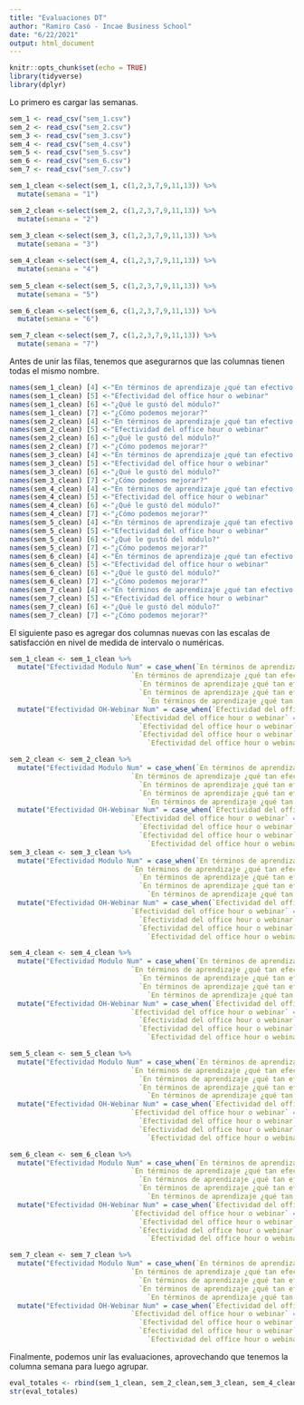```yaml
---
title: "Evaluaciones DT"
author: "Ramiro Casó - Incae Business School"
date: "6/22/2021"
output: html_document
---
```


```r
knitr::opts_chunk$set(echo = TRUE)
library(tidyverse)
library(dplyr)
```

Lo primero es cargar las semanas.
```r

sem_1 <- read_csv("sem_1.csv")
sem_2 <- read_csv("sem_2.csv")
sem_3 <- read_csv("sem_3.csv")
sem_4 <- read_csv("sem_4.csv")
sem_5 <- read_csv("sem_5.csv")
sem_6 <- read_csv("sem_6.csv")
sem_7 <- read_csv("sem_7.csv")

```


```r
sem_1_clean <-select(sem_1, c(1,2,3,7,9,11,13)) %>% 
  mutate(semana = "1")

sem_2_clean <-select(sem_2, c(1,2,3,7,9,11,13)) %>% 
  mutate(semana = "2")
    
sem_3_clean <-select(sem_3, c(1,2,3,7,9,11,13)) %>% 
  mutate(semana = "3")

sem_4_clean <-select(sem_4, c(1,2,3,7,9,11,13)) %>% 
  mutate(semana = "4")  
    
sem_5_clean <-select(sem_5, c(1,2,3,7,9,11,13)) %>% 
  mutate(semana = "5")       

sem_6_clean <-select(sem_6, c(1,2,3,7,9,11,13)) %>% 
  mutate(semana = "6")

sem_7_clean <-select(sem_7, c(1,2,3,7,9,11,13)) %>% 
  mutate(semana = "7")
```

Antes de unir las filas, tenemos que asegurarnos que las columnas tienen todas el mismo nombre. 

```r
names(sem_1_clean) [4] <-"En términos de aprendizaje ¿qué tan efectivo fue este módulo?" 
names(sem_1_clean) [5] <-"Efectividad del office hour o webinar" 
names(sem_1_clean) [6] <-"¿Qué le gustó del módulo?" 
names(sem_1_clean) [7] <-"¿Cómo podemos mejorar?" 
names(sem_2_clean) [4] <-"En términos de aprendizaje ¿qué tan efectivo fue este módulo?" 
names(sem_2_clean) [5] <-"Efectividad del office hour o webinar" 
names(sem_2_clean) [6] <-"¿Qué le gustó del módulo?" 
names(sem_2_clean) [7] <-"¿Cómo podemos mejorar?"
names(sem_3_clean) [4] <-"En términos de aprendizaje ¿qué tan efectivo fue este módulo?" 
names(sem_3_clean) [5] <-"Efectividad del office hour o webinar" 
names(sem_3_clean) [6] <-"¿Qué le gustó del módulo?" 
names(sem_3_clean) [7] <-"¿Cómo podemos mejorar?" 
names(sem_4_clean) [4] <-"En términos de aprendizaje ¿qué tan efectivo fue este módulo?" 
names(sem_4_clean) [5] <-"Efectividad del office hour o webinar"
names(sem_4_clean) [6] <-"¿Qué le gustó del módulo?" 
names(sem_4_clean) [7] <-"¿Cómo podemos mejorar?" 
names(sem_5_clean) [4] <-"En términos de aprendizaje ¿qué tan efectivo fue este módulo?" 
names(sem_5_clean) [5] <-"Efectividad del office hour o webinar"
names(sem_5_clean) [6] <-"¿Qué le gustó del módulo?" 
names(sem_5_clean) [7] <-"¿Cómo podemos mejorar?"
names(sem_6_clean) [4] <-"En términos de aprendizaje ¿qué tan efectivo fue este módulo?" 
names(sem_6_clean) [5] <-"Efectividad del office hour o webinar"
names(sem_6_clean) [6] <-"¿Qué le gustó del módulo?" 
names(sem_6_clean) [7] <-"¿Cómo podemos mejorar?" 
names(sem_7_clean) [4] <-"En términos de aprendizaje ¿qué tan efectivo fue este módulo?" 
names(sem_7_clean) [5] <-"Efectividad del office hour o webinar"
names(sem_7_clean) [6] <-"¿Qué le gustó del módulo?" 
names(sem_7_clean) [7] <-"¿Cómo podemos mejorar?" 

```

El siguiente paso es agregar dos columnas nuevas con las escalas de satisfacción en nivel de medida de intervalo o numéricas. 

```r
sem_1_clean <- sem_1_clean %>% 
  mutate("Efectividad Modulo Num" = case_when(`En términos de aprendizaje ¿qué tan efectivo fue este módulo?` == "Muy efectivo" ~ 5,
                              `En términos de aprendizaje ¿qué tan efectivo fue este módulo?` == "Efectivo" ~ 4,
                                `En términos de aprendizaje ¿qué tan efectivo fue este módulo?` == "Neutral" ~ 3,
                                `En términos de aprendizaje ¿qué tan efectivo fue este módulo?` == "Inefectivo" ~ 2,
                                  `En términos de aprendizaje ¿qué tan efectivo fue este módulo?` == "Muy inefectivo" ~ 1)) %>%
  mutate("Efectividad OH-Webinar Num" = case_when(`Efectividad del office hour o webinar` == "Muy efectivo" ~ 5,
                              `Efectividad del office hour o webinar` == "Efectivo" ~ 4,
                                `Efectividad del office hour o webinar` == "Neutral" ~ 3,
                                `Efectividad del office hour o webinar` == "Inefectivo" ~ 2,
                                  `Efectividad del office hour o webinar` == "Muy inefectivo" ~ 1))

sem_2_clean <- sem_2_clean %>% 
  mutate("Efectividad Modulo Num" = case_when(`En términos de aprendizaje ¿qué tan efectivo fue este módulo?` == "Muy efectivo" ~ 5,
                              `En términos de aprendizaje ¿qué tan efectivo fue este módulo?` == "Efectivo" ~ 4,
                                `En términos de aprendizaje ¿qué tan efectivo fue este módulo?` == "Neutral" ~ 3,
                                `En términos de aprendizaje ¿qué tan efectivo fue este módulo?` == "Inefectivo" ~ 2,
                                  `En términos de aprendizaje ¿qué tan efectivo fue este módulo?` == "Muy inefectivo" ~ 1)) %>%
  mutate("Efectividad OH-Webinar Num" = case_when(`Efectividad del office hour o webinar` == "Muy efectivo" ~ 5,
                              `Efectividad del office hour o webinar` == "Efectivo" ~ 4,
                                `Efectividad del office hour o webinar` == "Neutral" ~ 3,
                                `Efectividad del office hour o webinar` == "Inefectivo" ~ 2,
                                  `Efectividad del office hour o webinar` == "Muy inefectivo" ~ 1))
sem_3_clean <- sem_3_clean %>% 
  mutate("Efectividad Modulo Num" = case_when(`En términos de aprendizaje ¿qué tan efectivo fue este módulo?` == "Muy efectivo" ~ 5,
                              `En términos de aprendizaje ¿qué tan efectivo fue este módulo?` == "Efectivo" ~ 4,
                                `En términos de aprendizaje ¿qué tan efectivo fue este módulo?` == "Neutral" ~ 3,
                                `En términos de aprendizaje ¿qué tan efectivo fue este módulo?` == "Inefectivo" ~ 2,
                                  `En términos de aprendizaje ¿qué tan efectivo fue este módulo?` == "Muy inefectivo" ~ 1)) %>%
  mutate("Efectividad OH-Webinar Num" = case_when(`Efectividad del office hour o webinar` == "Muy efectivo" ~ 5,
                              `Efectividad del office hour o webinar` == "Efectivo" ~ 4,
                                `Efectividad del office hour o webinar` == "Neutral" ~ 3,
                                `Efectividad del office hour o webinar` == "Inefectivo" ~ 2,
                                  `Efectividad del office hour o webinar` == "Muy inefectivo" ~ 1))

sem_4_clean <- sem_4_clean %>% 
  mutate("Efectividad Modulo Num" = case_when(`En términos de aprendizaje ¿qué tan efectivo fue este módulo?` == "Muy efectivo" ~ 5,
                              `En términos de aprendizaje ¿qué tan efectivo fue este módulo?` == "Efectivo" ~ 4,
                                `En términos de aprendizaje ¿qué tan efectivo fue este módulo?` == "Neutral" ~ 3,
                                `En términos de aprendizaje ¿qué tan efectivo fue este módulo?` == "Inefectivo" ~ 2,
                                  `En términos de aprendizaje ¿qué tan efectivo fue este módulo?` == "Muy inefectivo" ~ 1)) %>%
  mutate("Efectividad OH-Webinar Num" = case_when(`Efectividad del office hour o webinar` == "Muy efectivo" ~ 5,
                              `Efectividad del office hour o webinar` == "Efectivo" ~ 4,
                                `Efectividad del office hour o webinar` == "Neutral" ~ 3,
                                `Efectividad del office hour o webinar` == "Inefectivo" ~ 2,
                                  `Efectividad del office hour o webinar` == "Muy inefectivo" ~ 1))

sem_5_clean <- sem_5_clean %>% 
  mutate("Efectividad Modulo Num" = case_when(`En términos de aprendizaje ¿qué tan efectivo fue este módulo?` == "Muy efectivo" ~ 5,
                              `En términos de aprendizaje ¿qué tan efectivo fue este módulo?` == "Efectivo" ~ 4,
                                `En términos de aprendizaje ¿qué tan efectivo fue este módulo?` == "Neutral" ~ 3,
                                `En términos de aprendizaje ¿qué tan efectivo fue este módulo?` == "Inefectivo" ~ 2,
                                  `En términos de aprendizaje ¿qué tan efectivo fue este módulo?` == "Muy inefectivo" ~ 1)) %>%
  mutate("Efectividad OH-Webinar Num" = case_when(`Efectividad del office hour o webinar` == "Muy efectivo" ~ 5,
                              `Efectividad del office hour o webinar` == "Efectivo" ~ 4,
                                `Efectividad del office hour o webinar` == "Neutral" ~ 3,
                                `Efectividad del office hour o webinar` == "Inefectivo" ~ 2,
                                  `Efectividad del office hour o webinar` == "Muy inefectivo" ~ 1))

sem_6_clean <- sem_6_clean %>% 
  mutate("Efectividad Modulo Num" = case_when(`En términos de aprendizaje ¿qué tan efectivo fue este módulo?` == "Muy efectivo" ~ 5,
                              `En términos de aprendizaje ¿qué tan efectivo fue este módulo?` == "Efectivo" ~ 4,
                                `En términos de aprendizaje ¿qué tan efectivo fue este módulo?` == "Neutral" ~ 3,
                                `En términos de aprendizaje ¿qué tan efectivo fue este módulo?` == "Inefectivo" ~ 2,
                                  `En términos de aprendizaje ¿qué tan efectivo fue este módulo?` == "Muy inefectivo" ~ 1)) %>%
  mutate("Efectividad OH-Webinar Num" = case_when(`Efectividad del office hour o webinar` == "Muy efectivo" ~ 5,
                              `Efectividad del office hour o webinar` == "Efectivo" ~ 4,
                                `Efectividad del office hour o webinar` == "Neutral" ~ 3,
                                `Efectividad del office hour o webinar` == "Inefectivo" ~ 2,
                                  `Efectividad del office hour o webinar` == "Muy inefectivo" ~ 1))

sem_7_clean <- sem_7_clean %>% 
  mutate("Efectividad Modulo Num" = case_when(`En términos de aprendizaje ¿qué tan efectivo fue este módulo?` == "Muy efectivo" ~ 5,
                              `En términos de aprendizaje ¿qué tan efectivo fue este módulo?` == "Efectivo" ~ 4,
                                `En términos de aprendizaje ¿qué tan efectivo fue este módulo?` == "Neutral" ~ 3,
                                `En términos de aprendizaje ¿qué tan efectivo fue este módulo?` == "Inefectivo" ~ 2,
                                  `En términos de aprendizaje ¿qué tan efectivo fue este módulo?` == "Muy inefectivo" ~ 1)) %>%
  mutate("Efectividad OH-Webinar Num" = case_when(`Efectividad del office hour o webinar` == "Muy efectivo" ~ 5,
                              `Efectividad del office hour o webinar` == "Efectivo" ~ 4,
                                `Efectividad del office hour o webinar` == "Neutral" ~ 3,
                                `Efectividad del office hour o webinar` == "Inefectivo" ~ 2,
                                  `Efectividad del office hour o webinar` == "Muy inefectivo" ~ 1))
```

Finalmente, podemos unir las evaluaciones, aprovechando que tenemos la columna semana para luego agrupar. 

```r
eval_totales <- rbind(sem_1_clean, sem_2_clean,sem_3_clean, sem_4_clean, sem_5_clean, sem_6_clean, sem_7_clean)
str(eval_totales)

```

